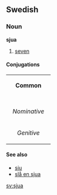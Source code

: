 ==Swedish==
===Noun===
'''sjua'''

#[[seven]]

====Conjugations====
{| border=1 cellspacing=0 
| bgcolor=#FFFFF0 colspan=5 align=center | '''Common''' 
|- 
|- bgcolor=#FFFFF0 align=center 
! rowspan=2 | 
| colspan=2 width=105 | ''Singular'' 
| colspan=2 | ''Plural'' 
|- bgcolor=#FFFFF0 align=center 
| width=105 | ''Indefinite'' 
| width=105 | ''Definite'' 
| width=105 | ''Indefinite'' 
|  width=105 | ''Definite'' 
|- align=center 
| width=105 bgcolor=#FFFFF0 | ''Nominative'' 
| [[sjua]] 
| [[sjuan]] 
| [[sjuor]] 
| [[sjuorna]] 
|- align=center 
| width=105 bgcolor=#FFFFF0 | ''Genitive'' 
| [[sjuas]] 
| [[sjuans]] 
| [[sjuors]] 
| [[sjuornas]]
|} 

====See also====
*[[sju]]
*[[slå en sjua]]

[[sv:sjua]]